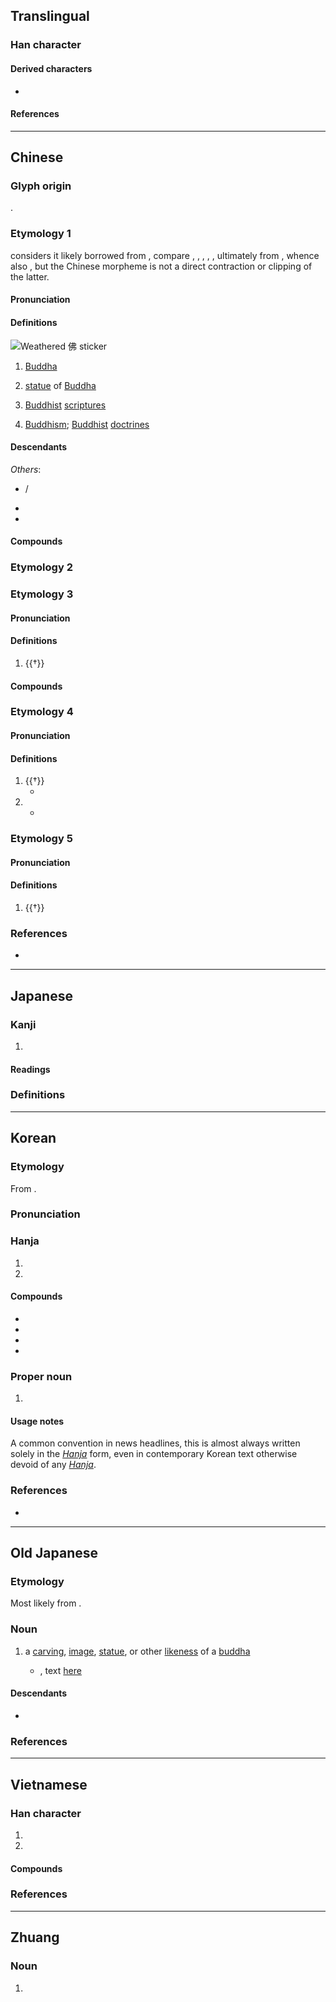 {{also|仏|彿}}
{{character info}}
==Translingual==
{{stroke order|strokes=7}}

===Han character===
{{Han char|rn=9|rad=人|as=05|sn=7|four=25227|canj=OLLN|ids=⿰亻弗}}

====Derived characters====
* {{l|mul|[[𠲽]], [[梻]], [[𩎵]], [[𡌅]]}}

====References====
{{Han ref|kx=0099.040|dkj=00517|dj=0208.110|hdz=10140.030|uh=4F5B}}

----

==Chinese==
{{zh-forms|alt=彿,仏,㚕,仸,𠑵,𠇛,𡗻,𡘉,𦤲}}
{{zh-wp|zh|yue|cdo:Hŭk|nan:Hu̍t|wuu}}

===Glyph origin===
{{Han etym}}
{{Han compound|亻|弗|ls=psc|c1=s|c2=p}}.

===Etymology 1===
{{zh-ref|Ji (1998v7)}} considers it likely borrowed from {{bor|zh|ira}}, compare {{cog|sog|𐼾𐼴𐽂𐼷|tr=pwty}}, {{m|sog|𐫁𐫇𐫤𐫏|tr=bwty|ts=Pute, Bute, βute|sc=Mani}}, {{cog|pal|tr=bwt'|sc=Phlv}}, {{m|pal|𐫁𐫇𐫤|tr=bwt|ts=But}}, {{cog|xpr|𐫁𐫇𐫎|tr=bwṯ|ts=But, Butt}}, ultimately from {{der|zh|sa|बुद्ध|t=awakened, enlightened|pos=past passive participle}}, whence also {{ltc-l|佛陀}}, but the Chinese morpheme {{m-self|zh|佛}} is not a direct contraction or clipping of the latter.

====Pronunciation====
{{zh-pron
|m=fó
|m-s=fu2
|dg=фә1
|c=fat6
|c-t=fut5
|g=fiit7/fiit6
|g_note=fiit6 - used in some compounds, e.g. {{zh-l|*佛手}}, {{zh-l|*佛七}}
|h=pfs=fu̍t;gd=fud6
|j=feh5
|mb=hō
|md=hŭk
|mn=xm,qz,tw:pu̍t/hu̍t
|mn_note=Xiamen, Quanzhou, Taiwan: pu̍t - vernacular; hu̍t - literary
|mn-t=hug8
|w=5veq
|x=fu6
|mc=y
|oc=y
|cat=pn,n
}}

====Definitions====
[[File:Weathered Chinese 佛 sticker.jpg|thumb|Weathered 佛 sticker]]
{{zh-hanzi}}

# {{lb|zh|Buddhism}} [[Buddha]]
#: {{zh-x|佛陀|Buddha}}
#: {{zh-x|佛教|Buddhism}}
# {{lb|zh|Buddhism}} [[statue]] of [[Buddha]]
# {{lb|zh|by extension}} [[Buddhist]] [[scripture]]s
# {{lb|zh|by extension}} [[Buddhism]]; [[Buddhist]] [[doctrine]]s

====Descendants====
{{CJKV||ふつ|j2=ぶつ|j=仏|불|Phật|v2=Bụt}}
''Others'':
* {{desc|mn|ᠪᠤᠷᠬᠠᠨ|der=1}} / {{l|mn|бурхан}}
* {{desc|vi|Bụt||a wise and kind old man in folklore|bor=1}}
* {{desc|za|baed|bor=1}}

====Compounds====
{{zh-der|借花獻佛|佛馱|孔佛|佛郎機|呵佛罵祖|佛龕|佛國記|佞佛|佛七|三世佛|佛戾|佛會|大佛|北方佛教|五方佛|佛境|佛爺|佛性|佛教|佛位|佛道|千佛山|佛印|丹佛|佛場|佛妝|佛子|佛跳牆|佛教音樂|佛頭著糞|三因佛性|佛光|佛經|錠光佛|吃齋唸佛|佛圖|佛手|佛指甲|佛天三寶|佛誕節|千佛塔|佛海|佛珠|佛門|佛日|哈佛大學|佛眼|佛眼兒|念豆兒佛|念米佛|念佛三昧|念佛|佛手瓜|佛燈|南無佛|佛生日|即身成佛|佛因|佛寺|佛青|佛祖|佛誕日|佛粥|佛老|佛號|供佛|伊闕佛龕|佛來明哥|佛手柑|寶生佛|佛口蛇心|佛法|佛門弟子|佛牙|佛剎|佛事|佛成道日|佛陀|即心即佛|七佛|佛曲|佛圖澄|佛蒙特州|佛地|作佛事|大乘佛教|佛心宗|三階佛法|佛學|原始佛教|五會念佛|佛堂|佛圖戶|千佛洞|佛前佛後|佛國|佛舍利|佛眼相看|佛桑|佛果|佛書|佛家|佛像|佛科擺|泥多佛大|歡喜佛|成佛|求神拜佛|抱佛腳|無量壽佛|浴佛節|毗婆尸佛|白豆兒佛|稱名念佛|浴佛|活佛|拜佛|萬家生佛|番佛|生佛萬家|濟公活佛|揀佛燒香|毗舍婆佛|見在佛|訶佛罵祖|西藏佛教|西西佛斯|觀音佛祖|老佛爺|立地成佛|選佛場|著糞佛頭|綸音佛語|阿彌陀佛|蛇心佛口|闢佛|長齋繡佛|觀想念佛|藥師佛|見性成佛|部派佛教|辟支佛|繡佛|佛典|佛體|佛山|主佛|佛羅里達|哈佛|一佛出世|一佛出世，二佛涅槃|一佛出世，二佛升天|佛卡夏|佛具}}

===Etymology 2===
{{zh-see|彿}}

===Etymology 3===

====Pronunciation====
{{zh-pron
|m=佛
|c=fat1
|dial=n
|cat=v
}}

====Definitions====
{{zh-hanzi}}

# {{†}} {{zh-alt-form|拂|to [[go against]]; to [[be]] [[contrary]] to}}

====Compounds====
{{zh-der|fold=1|佛戾}}

===Etymology 4===

====Pronunciation====
{{zh-pron
|m=bì
|c=bat6
|dial=n
|cat=v,pn
}}

====Definitions====
{{zh-hanzi}}

# {{†}} {{zh-alt-form|弼|to [[assist]]}}
#* {{zh-x|佛{bì} 時 仔肩，示 我 顯 德行。|'''Assist''' me to bear the burden [of my position],<br>And show me how to display a virtuous conduct.|ref=Shijing}}
# {{surname|zh}}
#* {{zh-x|佛{bì} ^肸{xī} 以 ^中牟{mù} 畔。|'''Bi''' Xi is in rebellion, holding possession of Zhongmu.|ref=Analects}}

===Etymology 5===

====Pronunciation====
{{zh-pron
|m=bó
|c=but6
|dial=n
|cat=a
}}

====Definitions====
{{zh-hanzi}}

# {{†}} {{zh-alt-form|勃|[[prosperous]], [[thriving]]}}

===References===
* {{R:yue:Hanzi}}

{{zh-cat|Religion|Buddhism}}

----

==Japanese==
{{ja-kanji forms|仏|佛}}

===Kanji===
{{ja-kanji|grade=n|rs=人05|shin=仏}}

# {{ja-kyujitai spelling of|仏}}

====Readings====
{{ja-readings
|goon=ぶつ
|kanon=ふつ
|kun=ほとけ-
|nanori=さとる
}}

===Definitions===
{{ja-gv|仏}}

----

==Korean==

===Etymology===
From {{der|ko|ltc|sort=불|-}} {{ltc-l|佛|id=1}}.
{{hanja-ety
|dk={{okm-l|뿌ᇙ〮|ppwúlq|link=no}}
|m={{okm-l|불〮|pwúl}}
|mh={{okm-l|부텨|Pwùthyè}}
|ml=人類#중02B
}}
===Pronunciation===
{{ko-hanja-pron|불}}

===Hanja===
{{ko-hanja-search}}
{{ko-hanja|부처|불}}

# {{hanja form of|불|[[Buddha]]}}
# {{hanja form of|불|[[France]] (in compounds, in news media)}}

====Compounds====
{{der-top|Compounds}}
* {{ko-l|불교|佛敎}}
* {{ko-l|불경|佛經}}
* {{ko-l|성불|成佛}}
* {{ko-l|^불어|佛語}}
{{der-bottom}}

===Proper noun===
{{ko-hanjatab}}
{{ko-proper noun|hangeul=불}}

# {{q|in news headlines}} {{short for|ko|{{ruby|[[불란서|[佛](불)[蘭](란)[西](서)]]}}|t=[[France]]|tr=Bullanseo}}

====Usage notes====
A common convention in news headlines, this is almost always written solely in the ''[[Hanja]]'' form, even in contemporary Korean text otherwise devoid of any ''[[Hanja]]''.

===References===
* {{R:hanjadoc|224}}

----

==Old Japanese==

===Etymology===
Most likely from {{der|ja|qfa-kor-pro|*Pwutukye||[[Buddha]]}}.

===Noun===
{{head|ojp|noun|tr=*poto<sub>2</sub>ke<sub>2</sub>|kana|ほとけ}}

# {{lb|ojp|sort=ほとけ|Buddhism}} a [[carving]], [[image]], [[statue]], or other [[likeness]] of a [[buddha]]
#* {{RQ:Manyoshu|16|3841}}, text [http://jti.lib.virginia.edu/japanese/manyoshu/Man16Yo.html#3841 here]
#*: {{ux|ojp|'''佛'''造眞朱不足&#64091;[[水溜まる|水渟]]池田乃[[朝臣|阿曾]]我鼻上乎穿禮|tr='''*poto<sub>2</sub>ke<sub>2</sub>''' tukuru ma-so<sub>2</sub>po tarazupa mi<sub>1</sub>du tamaru Ike<sub>2</sub>da no<sub>2</sub> aso<sub>2</sub> ga pana no<sub>2</sub> upe<sub>2</sub> wo pore|For the '''Buddha statue''', you lack enough vermilion―so there is the puddle of Lord “Pond Field” Ikeda, dig in that big red nose.<ref>{{cite-book|2017|Jin'ichi Konishi|editor=Earl Roy Miner|translators=Aileen Gatten, Nicholas Teele|A History of Japanese Literature, Volume 1: The Archaic and Ancient Ages|series=Volume 4935 of Princeton Legacy Library|publisher=Princeton University Press|isbn=9781400886333|page=415}}</ref>}}

====Descendants====
* {{desc|ja|仏|tr=hotoke}}

===References===
<references/>

----

==Vietnamese==

===Han character===
{{vi-readings|rs=人05
|hanviet=phật-tdcndg;tdcntd;gdhn;bonet;genibrel, phất-gdhn
|phienthiet=符勿 phù vật
|nom=phật-tdcndg;tdcntd;gdhn;bonet;taberd
}}

# {{han tu form of|Phật|[[Buddha]], the [[Enlightened One]]}}
# {{han tu form of|Phật|[[Buddhism]]}}

====Compounds====
{{col3-u|vi
|{{vi-l|阿彌陀佛|A Di Đà Phật|}}
|{{vi-l|德佛母|Đức Phật Mẫu|}}
|{{vi-l|口佛心蛇|khẩu phật tâm xà|}}
|{{vi-l|無佛|mô Phật|}}
|{{vi-l|念佛|niệm Phật|}}
|{{vi-l|佛陀|Phật Đà}}
|{{vi-l|佛臺|phật đài}}
|{{vi-l|佛誕|Phật Đản|}}
|{{vi-l|佛教|Phật giáo}}
|{{vi-l|佛手|phật thủ}}
|{{vi-l|佛子|phật tử}}
}}

===References===
<references/>

----

==Zhuang==

===Noun===
{{za-head|noun}}

# {{za-sawndip form of|baed||Buddha; shrine; spirit; god}}